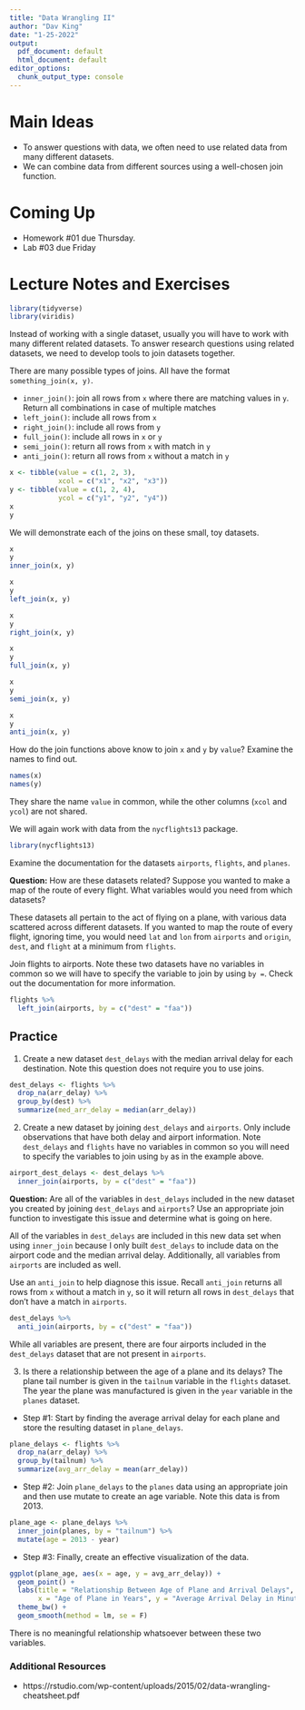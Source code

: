 ---
title: "Data Wrangling II"
author: "Dav King"
date: "1-25-2022"
output:
  pdf_document: default
  html_document: default
editor_options:
  chunk_output_type: console
---

# Main Ideas
- To answer questions with data, we often need to use related data from many 
different datasets.
- We can combine data from different sources using a well-chosen join function.

# Coming Up

- Homework #01 due Thursday.
- Lab #03 due Friday

# Lecture Notes and Exercises

```{r message = FALSE, warning = FALSE}
library(tidyverse)
library(viridis)
```

Instead of working with a single dataset, usually you will have to work with 
many different related datasets. To answer research questions using related
datasets, we need to develop tools to join datasets together.

There are many possible types of joins. All have the format 
`something_join(x, y)`.

- `inner_join()`: join all rows from `x` where there are matching values in `y`. 
Return all combinations in case of multiple matches
- `left_join()`: include all rows from `x`
- `right_join()`: include all rows from `y`
- `full_join()`: include all rows in `x` or `y`
- `semi_join()`: return all rows from `x` with match in `y`
- `anti_join()`: return all rows from `x` without a match in `y`

```{r test-joins}
x <- tibble(value = c(1, 2, 3),
            xcol = c("x1", "x2", "x3"))
y <- tibble(value = c(1, 2, 4),
            ycol = c("y1", "y2", "y4"))
x
y
```

We will demonstrate each of the joins on these small, toy datasets. 

```{r inner-join}
x
y
inner_join(x, y)
```

```{r left-join}
x
y
left_join(x, y)
```

```{r right-join}
x
y
right_join(x, y)
```

```{r full-join}
x
y
full_join(x, y)
```

```{r semi-join}
x
y
semi_join(x, y)
```

```{r anti-join}
x
y
anti_join(x, y)
```

How do the join functions above know to join `x` and `y` by `value`? Examine the
names to find out.

```{r names}
names(x)
names(y)
```
They share the name `value` in common, while the other columns (`xcol` and 
`ycol`) are not shared.

We will again work with data from the `nycflights13` package. 

```{r load-flights-data, message=FALSE, warning=FALSE}
library(nycflights13)
```

Examine the documentation for the datasets `airports`, `flights`, and `planes`.

**Question:** How are these datasets related? Suppose you wanted to make a map 
of the route of every flight. What variables would you need from which datasets?

These datasets all pertain to the act of flying on a plane, with various data
scattered across different datasets. If you wanted to map the route of every
flight, ignoring time, you would need `lat` and `lon` from `airports` and
`origin`, `dest`, and `flight` at a minimum from `flights`.

Join flights to airports. Note these two datasets have no variables in common so
we will have to specify the variable to join by using `by = `. Check out the 
documentation for more information.

```{r flights-join}
flights %>% 
  left_join(airports, by = c("dest" = "faa"))
```

## Practice

(1) Create a new dataset `dest_delays` with the median arrival delay for each 
destination. Note this question does not require you to use joins.

```{r make-dest-delays}
dest_delays <- flights %>%
  drop_na(arr_delay) %>%
  group_by(dest) %>%
  summarize(med_arr_delay = median(arr_delay))
```

(2) Create a new dataset by joining `dest_delays` and `airports`. Only include 
observations that have both delay and airport information. Note `dest_delays` 
and `flights` have no variables in common so you will need to specify the 
variables to join using `by` as in the example above.

```{r new-dataset}
airport_dest_delays <- dest_delays %>%
  inner_join(airports, by = c("dest" = "faa"))
```

**Question:** Are all of the variables in `dest_delays` included in the new 
dataset you created by joining `dest_delays` and `airports`? Use an appropriate 
join function to investigate this issue and determine what is going on here.

All of the variables in `dest_delays` are included in this new data set when
using `inner_join` because I only built `dest_delays` to include data on the
airport code and the median arrival delay. Additionally, all variables from 
`airports` are included as well.

Use an `anti_join` to help diagnose this issue. Recall `anti_join` returns all 
rows from `x` without a match in `y`, so it will return all rows in 
`dest_delays` that don't have a match in `airports`.

```{r anti-join2}
dest_delays %>%
  anti_join(airports, by = c("dest" = "faa"))
```

While all variables are present, there are four airports included in the
`dest_delays` dataset that are not present in `airports`.

(3) Is there a relationship between the age of a plane and its delays? The plane tail number is given in the `tailnum` variable in the `flights` dataset. The year the plane was manufactured is given in the `year` variable in the `planes` dataset. 

- Step #1: Start by finding the average arrival delay for each plane and store the resulting dataset in `plane_delays`.

```{r step-1}
plane_delays <- flights %>%
  drop_na(arr_delay) %>%
  group_by(tailnum) %>%
  summarize(avg_arr_delay = mean(arr_delay))
```

- Step #2: Join `plane_delays` to the `planes` data using an appropriate join and then use mutate to create an age variable. Note this data is from 2013.

```{r step-2}
plane_age <- plane_delays %>%
  inner_join(planes, by = "tailnum") %>%
  mutate(age = 2013 - year)
```

- Step #3: Finally, create an effective visualization of the data.

```{r step-3}
ggplot(plane_age, aes(x = age, y = avg_arr_delay)) +
  geom_point() +
  labs(title = "Relationship Between Age of Plane and Arrival Delays",
       x = "Age of Plane in Years", y = "Average Arrival Delay in Minutes") +
  theme_bw() +
  geom_smooth(method = lm, se = F)
```
There is no meaningful relationship whatsoever between these two variables.

### Additional Resources

- https://rstudio.com/wp-content/uploads/2015/02/data-wrangling-cheatsheet.pdf